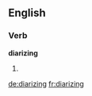 
==English==

===Verb===
'''diarizing'''

# {{present participle of|[[diarize]]}}

[[de:diarizing]]
[[fr:diarizing]]